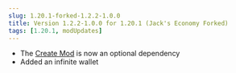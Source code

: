 ```yaml
---
slug: 1.20.1-forked-1.2.2-1.0.0
title: Version 1.2.2-1.0.0 for 1.20.1 (Jack's Economy Forked)
tags: [1.20.1, modUpdates]
---
```



- The [Create Mod](https://www.curseforge.com/minecraft/mc-mods/create) is now an optional dependency
- Added an infinite wallet

<CurseforgeLink link="https://www.curseforge.com/minecraft/mc-mods/flapjacks-economy-forked/files/6076964"/>